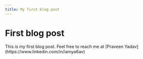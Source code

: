 ```yaml
---
title: My first blog post
---
```


# First blog post
<Hello />
This is my first blog post. Feel free to reach me at [Praveen Yadav](https://www.linkedin.com/in/iamya6av)
